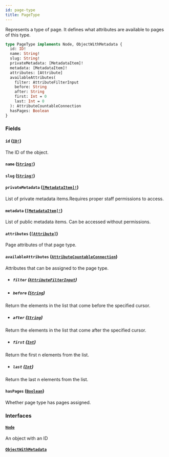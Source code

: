 ```yaml
---
id: page-type
title: PageType
---
```


Represents a type of page. It defines what attributes are available to pages of this type.

```graphql
type PageType implements Node, ObjectWithMetadata {
  id: ID!
  name: String!
  slug: String!
  privateMetadata: [MetadataItem]!
  metadata: [MetadataItem]!
  attributes: [Attribute]
  availableAttributes(
    filter: AttributeFilterInput
    before: String
    after: String
    first: Int = 0
    last: Int = 0
  ): AttributeCountableConnection
  hasPages: Boolean
}
```

### Fields

#### `id` ([`ID!`](/developer/api-reference/scalars/id.mdx))

The ID of the object.

#### `name` ([`String!`](/developer/api-reference/scalars/string.mdx))

#### `slug` ([`String!`](/developer/api-reference/scalars/string.mdx))

#### `privateMetadata` ([`[MetadataItem]!`](/developer/api-reference/objects/metadata-item.mdx))

List of private metadata items.Requires proper staff permissions to access.

#### `metadata` ([`[MetadataItem]!`](/developer/api-reference/objects/metadata-item.mdx))

List of public metadata items. Can be accessed without permissions.

#### `attributes` ([`[Attribute]`](/developer/api-reference/objects/attribute.mdx))

Page attributes of that page type.

#### `availableAttributes` ([`AttributeCountableConnection`](/developer/api-reference/objects/attribute-countable-connection.mdx))

Attributes that can be assigned to the page type.

- ##### `filter` ([`AttributeFilterInput`](/developer/api-reference/inputs/attribute-filter-input.mdx))

- ##### `before` ([`String`](/developer/api-reference/scalars/string.mdx))

Return the elements in the list that come before the specified cursor.

- ##### `after` ([`String`](/developer/api-reference/scalars/string.mdx))

Return the elements in the list that come after the specified cursor.

- ##### `first` ([`Int`](/developer/api-reference/scalars/int.mdx))

Return the first n elements from the list.

- ##### `last` ([`Int`](/developer/api-reference/scalars/int.mdx))

Return the last n elements from the list.

#### `hasPages` ([`Boolean`](/developer/api-reference/scalars/boolean.mdx))

Whether page type has pages assigned.

### Interfaces

#### [`Node`](/developer/api-reference/interfaces/node.mdx)

An object with an ID

#### [`ObjectWithMetadata`](/developer/api-reference/interfaces/object-with-metadata.mdx)
